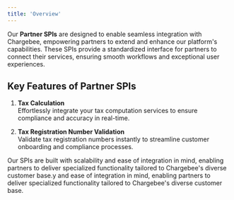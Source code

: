 ```yaml
---
title: 'Overview'
---
```


Our **Partner SPIs** are designed to enable seamless integration with Chargebee, empowering partners to extend and enhance our platform's capabilities. These SPIs provide a standardized interface for partners to connect their services, ensuring smooth workflows and exceptional user experiences.

## Key Features of Partner SPIs

1. **Tax Calculation**  
   Effortlessly integrate your tax computation services to ensure compliance and accuracy in real-time.

2. **Tax Registration Number Validation**  
   Validate tax registration numbers instantly to streamline customer onboarding and compliance processes.

Our SPIs are built with scalability and ease of integration in mind, enabling partners to deliver specialized functionality tailored to Chargebee's diverse customer base.y and ease of integration in mind, enabling partners to deliver specialized functionality tailored to Chargebee's diverse customer base.